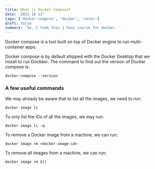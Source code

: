```yaml
---
title: What is Docker Compose?
date: '2022-10-13'
tags: ['docker-compose', 'docker', 'notes']
draft: false
summary: 'So, I took this 1 hour course for docker. '
---
```


Docker compose is a tool built on top of Docker engine to run multi-container apps.

Docker compose is by default shipped with the Docker Desktop that we install to run Dockker. The command to find out the version of Docker compose is:
```console
docker-compose --version
```

### A few useful commands
We may already be aware that to list all the images, we need to run:
```console
docker image ls
```

To only list the IDs of all the images, we may run:
```console
docker image ls -q
```

To remove a Docker image from a machine, we can run:
```console
docker image rm <docker-image-id>
```

To remove all images from a machine, we can run:
```console
docker image rm $()
```